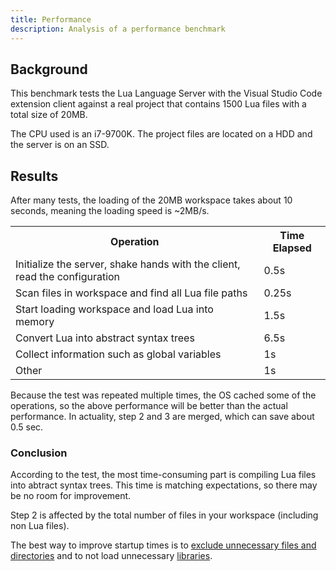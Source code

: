 ```yaml
---
title: Performance
description: Analysis of a performance benchmark
---
```



## Background

This benchmark tests the Lua Language Server with the Visual Studio Code extension client against a real project that contains 1500 Lua files with a total size of 20MB.

The CPU used is an i7-9700K. The project files are located on a HDD and the server is on an SSD.

## Results

After many tests, the loading of the 20MB workspace takes about 10 seconds, meaning the loading speed is ~2MB/s.

<table>
  <tr>
    <th>Operation</th>
    <th>Time Elapsed</th>
  </tr>
  <tr>
    <td>
      Initialize the server, shake hands with the client, read the configuration
    </td>
    <td>0.5s</td>
  </tr>
  <tr>
    <td>Scan files in workspace and find all Lua file paths</td>
    <td>0.25s</td>
  </tr>
  <tr>
    <td>Start loading workspace and load Lua into memory</td>
    <td>1.5s</td>
  </tr>
  <tr>
    <td>Convert Lua into abstract syntax trees</td>
    <td>6.5s</td>
  </tr>
  <tr>
    <td>Collect information such as global variables</td>
    <td>1s</td>
  </tr>
  <tr>
    <td>Other</td>
    <td>1s</td>
  </tr>
</table>

<Remark type="note">
  Because the test was repeated multiple times, the OS cached some of the
  operations, so the above performance will be better than the actual
  performance.
</Remark>

<Remark type="note">
  In actuality, step 2 and 3 are merged, which can save about 0.5 sec.
</Remark>

### Conclusion

According to the test, the most time-consuming part is compiling Lua files into abtract syntax trees. This time is matching expectations, so there may be no room for improvement.

Step 2 is affected by the total number of files in your workspace (including non Lua files).

The best way to improve startup times is to [exclude unnecessary files and directories](/wiki/settings#workspaceignoredir) and to not load unnecessary [libraries](/wiki/libraries).
